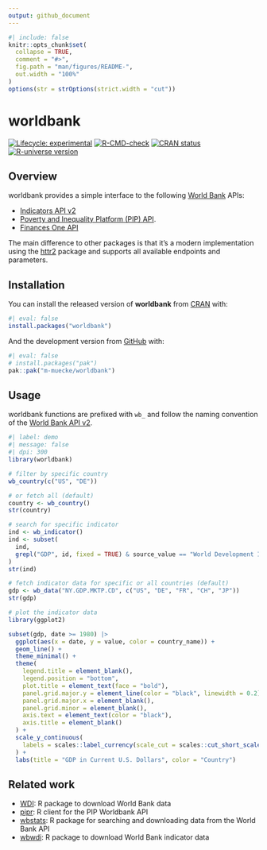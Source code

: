 ```yaml
---
output: github_document
---
```


<!-- README.md is generated from README.Rmd. Please edit that file -->

```r
#| include: false
knitr::opts_chunk$set(
  collapse = TRUE,
  comment = "#>",
  fig.path = "man/figures/README-",
  out.width = "100%"
)
options(str = strOptions(strict.width = "cut"))
```

# worldbank

<!-- badges: start -->
[![Lifecycle: experimental](https://img.shields.io/badge/lifecycle-experimental-orange.svg)](https://lifecycle.r-lib.org/articles/stages.html#experimental)
[![R-CMD-check](https://github.com/m-muecke/worldbank/actions/workflows/R-CMD-check.yaml/badge.svg)](https://github.com/m-muecke/worldbank/actions/workflows/R-CMD-check.yaml)
[![CRAN status](https://www.r-pkg.org/badges/version/worldbank)](https://CRAN.R-project.org/package=worldbank)
[![R-universe version](https://m-muecke.r-universe.dev/worldbank/badges/version)](https://m-muecke.r-universe.dev/worldbank)
<!-- badges: end -->

## Overview

worldbank provides a simple interface to the following [World Bank](https://datahelpdesk.worldbank.org/knowledgebase/articles/889386-developer-information-overview) APIs:

- [Indicators API v2](https://datahelpdesk.worldbank.org/knowledgebase/articles/889392-about-the-indicators-api-documentation)
- [Poverty and Inequality Platform (PIP) API](https://pip.worldbank.org/api).
- [Finances One API](https://financesone.worldbank.org)

The main difference to other packages is that it's a modern implementation using the [httr2](https://httr2.r-lib.org) package
and supports all available endpoints and parameters.

## Installation

You can install the released version of **worldbank** from [CRAN](https://CRAN.R-project.org) with:

```r
#| eval: false
install.packages("worldbank")
```

And the development version from [GitHub](https://github.com/) with:

```r
#| eval: false
# install.packages("pak")
pak::pak("m-muecke/worldbank")
```

## Usage

worldbank functions are prefixed with `wb_` and follow the naming convention of the [World Bank API v2](https://datahelpdesk.worldbank.org/knowledgebase/articles/889392-about-the-indicators-api-documentation).

```r
#| label: demo
#| message: false
#| dpi: 300
library(worldbank)

# filter by specific country
wb_country(c("US", "DE"))

# or fetch all (default)
country <- wb_country()
str(country)

# search for specific indicator
ind <- wb_indicator()
ind <- subset(
  ind,
  grepl("GDP", id, fixed = TRUE) & source_value == "World Development Indicators"
)
str(ind)

# fetch indicator data for specific or all countries (default)
gdp <- wb_data("NY.GDP.MKTP.CD", c("US", "DE", "FR", "CH", "JP"))
str(gdp)

# plot the indicator data
library(ggplot2)

subset(gdp, date >= 1980) |>
  ggplot(aes(x = date, y = value, color = country_name)) +
  geom_line() +
  theme_minimal() +
  theme(
    legend.title = element_blank(),
    legend.position = "bottom",
    plot.title = element_text(face = "bold"),
    panel.grid.major.y = element_line(color = "black", linewidth = 0.2),
    panel.grid.major.x = element_blank(),
    panel.grid.minor = element_blank(),
    axis.text = element_text(color = "black"),
    axis.title = element_blank()
  ) +
  scale_y_continuous(
    labels = scales::label_currency(scale_cut = scales::cut_short_scale())
  ) +
  labs(title = "GDP in Current U.S. Dollars", color = "Country")
```

## Related work

* [WDI](https://github.com/vincentarelbundock/WDI): R package to download World Bank data
* [pipr](https://github.com/worldbank/pipr): R client for the PIP Worldbank API
* [wbstats](https://github.com/gshs-ornl/wbstats): R package for searching and downloading data from the World Bank API
* [wbwdi](https://github.com/tidy-intelligence/r-wbwdi): R package to download World Bank indicator data
